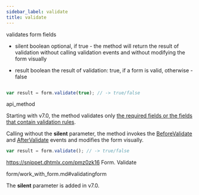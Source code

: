 ```yaml
---
sidebar_label: validate
title: validate
---
```



          


<Short>
 validates form fields



</Short>



- silent    boolean     optional, if true - the method will return the result of validation without calling validation events and without modifying the form visually



- result	boolean 	the result of validation: true, if a form is valid, otherwise - false


~~~js

var result = form.validate(true); // -> true/false


~~~
 api_method

<Descr>

Starting with v7.0, the method validates only [the required fields or the fields that contain validation rules](/form/work_with_form#validatingform).

Calling without the <strong>silent</strong> parameter, the method invokes the [BeforeValidate](/form/api/form_beforevalidate_event) and [AfterValidate](/form/api/form_aftervalidate_event) events and modifies the form visually.

~~~js
var result = form.validate(); // -> true/false
~~~



</Descr>



https://snippet.dhtmlx.com/pmz0zk16	Form. Validate


form/work_with_form.md#validatingform


The <strong>silent</strong> parameter is added in v7.0.

